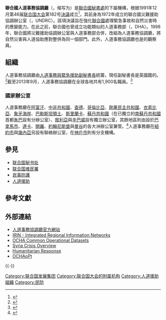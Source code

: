 {{noteTA
|T = zh-hans:联合国人道主义事务协调厅; zh-hk:聯合國人道主義事務協調廳; zh-tw:聯合國人道事務協調廳;
|1 = zh-hans:联合国人道主义事务协调厅; zh-hk:聯合國人道主義事務協調廳; zh-tw:聯合國人道事務協調廳;
}}

{{Infobox United Nations
|name = 聯合國人道事務協調廳<small><br />{{lang|en|United Nations Office for the Coordination of Humanitarian Affairs}}</small>
|image = 
|caption = 
|type = 附屬機構
|acronyms = 
|leader_title = [[人道事務與緊急援助副秘書長|副秘書長]]
|leader_name = {{Flagicon|UK}} {{Link-en|馬丁·格里菲斯|Martin Griffiths}}
|status = 活躍
|established = 1998年
|website = [http://www.unocha.org/ www.unocha.org]
|parent = [[聯合國秘書處|聯合國秘書處]]
|subsidiaries =
|footnotes = [[国际电话区号|国际电话区号]]：+888
}}

'''聯合國人道事務協調廳'''（{{lang-en|United Nations Office for the Coordination of Humanitarian Affairs}}，缩写为{{lang|en|OCHA}}）是[[聯合國秘書處|聯合國秘書處]]的下屬機構，根据1991年12月第46届[[联合国大会|联合国大会]]第182号[[联合国大会决议|決議]]成立<ref name="UN_ARES46182">{{UN document |docid = A-RES-46-182 |type=Resolution |body = A |session=46 |resolution_number=182 |accessdate=2008-04-09 |date=1991-12-19 |title=Strengthening of the coordination of humanitarian emergency assistance of the United Nations|language=en}}</ref>，其前身為1972年成立的聯合國災難援助協調辦公室（{{lang|en|Office of the United Nations Disaster Relief Coordinator}}，UNDRC）。該項決議旨在強化[[聯合國|聯合國]]處理緊急事故和自然災害時的應變能力。在此之前，聯合國也曾成立功能類似的人道事務部（{{lang|en|Department of Humanitarian Affairs}}，DHA）。1998年，聯合國將災難援助協調辦公室與人道事務部合併，改組為人道事務協調廳，將自然災害與人道協助應對整併為同一個部門。此外，人道事務協調廳也是{{Link-en|聯合國發展集團|United Nations Development Group}}的觀察員。

== 組織 ==
人道事務協調廳由[[人道事務與緊急援助副秘書長|人道事務與緊急援助副秘書長]]統籌，現任副秘書長是英國籍的{{Link-en|馬丁·格里菲斯|Martin Griffiths}}。<ref>{{cite web |url=https://reliefweb.int/report/world/secretary-general-appoints-martin-griffiths-united-kingdom-under-secretary-general |title=Secretary-General Appoints Martin Griffiths of United Kingdom Under-Secretary-General for Humanitarian Affairs, Emergency Relief Coordinator |website=reliefweb.int |date=2021-05-12 |archive-url=https://web.archive.org/web/20210806192313/https://reliefweb.int/report/world/secretary-general-appoints-martin-griffiths-united-kingdom-under-secretary-general |archive-date=2021-08-06 |language=en}}</ref>截至2013年9月，人道事務協調廳在全球各地共有1,900名職員。<ref name="report2007">{{Cite web|url=http://www.unocha.org/about-us/who-we-are|title=Who We Are|publisher=UNOCHA|language=en|accessdate=2016-02-13|archive-date=2016-02-09|archive-url=https://web.archive.org/web/20160209100937/http://www.unocha.org/about-us/who-we-are|dead-url=no}}</ref>

=== 國家辦公室 ===
人道事務廳在[[阿富汗|阿富汗]]、[[中非共和國|中非共和國]]、[[查德|查德]]、[[哥倫比亞|哥倫比亞]]、[[剛果民主共和國|剛果民主共和國]]、[[衣索比亞|衣索比亞]]、[[象牙海岸|象牙海岸]]、[[巴勒斯坦領土|巴勒斯坦領土]]、[[斯里蘭卡|斯里蘭卡]]、[[蘇丹共和國|蘇丹共和國]]（在已獨立的[[南蘇丹共和國|南蘇丹共和國]]首都[[朱巴|朱巴]]設有分辦公室）、[[敘利亞|敘利亞]]與[[辛巴威|辛巴威]]設有獨立辦公室，其餘地區則由設於[[巴拿馬市|巴拿馬市]]、[[達卡|達卡]]、[[開羅|開羅]]、[[約翰尼斯堡|約翰尼斯堡]]與[[曼谷|曼谷]]的各大洲辦公室兼管。<ref>{{cite web|url=http://www.unocha.org/where-we-work/all-countries|title=Where We Work - All Countries|publisher=UNOCHA|language=en|accessdate=2015-04-21|deadurl=yes|archiveurl=https://web.archive.org/web/20150426080234/http://www.unocha.org/where-we-work/all-countries|archivedate=2015-04-26}}</ref>人道事務廳在[[紐約市|紐約市]]與[[幾內亞|幾內亞]]另設有聯絡辦公室，在[[神戶市|神戶市]]則有分支機構。

== 參見 ==
{{Portal box|聯合國|人權}}
* [[联合国秘书处|联合国秘书处]]
* [[联合国难民署|联合国难民署]]
* [[民事防護|民事防護]]
* [[人道援助|人道援助]]

== 參考文獻 ==
{{Reflist}}

== 外部連結 ==
* [http://www.unocha.org/ 人道事務協調廳官方網站] {{Wayback|url=http://www.unocha.org/ |date=20180319224511 }} {{en}}
* [http://www.irinnews.org/ IRIN - Integrated Regional Information Networks] {{Wayback|url=http://www.irinnews.org/ |date=20160212213445 }} {{en}}
* [http://cod.humanitarianresponse.info/ OCHA Common Operational Datasets] {{Wayback|url=http://cod.humanitarianresponse.info/ |date=20110929014723 }} {{en}}
* [http://syria.unocha.org/ Syria Crisis Overview] {{Wayback|url=http://syria.unocha.org/ |date=20131109203428 }}
* [https://www.humanitarianresponse.info/ Humanitarian Response] {{Wayback|url=https://www.humanitarianresponse.info/ |date=20160205044418 }} {{en}}
* [http://www.ochaopt.org/ OCHAoPt] {{Wayback|url=http://www.ochaopt.org/ |date=20120206043850 }} {{en}}

{{-}}
{{Navboxes
|list =
{{國際人權組織}}
{{联合国}}
{{联合国安全理事会}}
}}

{{Authority control}}

{{DEFAULTSORT:Office For The Coordination Of Humanitarian Affairs}}
[[Category:联合国发展集团|Category:联合国发展集团]]
[[Category:联合国大会的附属机构|Category:联合国大会的附属机构]]
[[Category:人道援助組織|Category:人道援助組織]]
[[Category:民防|Category:民防]]